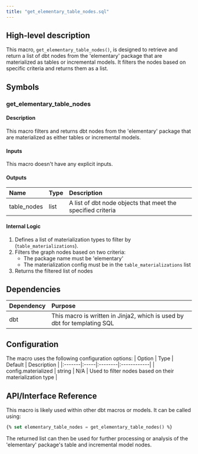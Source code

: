 ```yaml
---
title: "get_elementary_table_nodes.sql"
---
```


## High-level description
This macro, `get_elementary_table_nodes()`, is designed to retrieve and return a list of dbt nodes from the 'elementary' package that are materialized as tables or incremental models. It filters the nodes based on specific criteria and returns them as a list.

## Symbols

### get_elementary_table_nodes
#### Description
This macro filters and returns dbt nodes from the 'elementary' package that are materialized as either tables or incremental models.

#### Inputs
This macro doesn't have any explicit inputs.

#### Outputs
| Name | Type | Description |
|:-----|:-----|:------------|
| table_nodes | list | A list of dbt node objects that meet the specified criteria |

#### Internal Logic
1. Defines a list of materialization types to filter by (`table_materializations`).
2. Filters the graph nodes based on two criteria:
   - The package name must be 'elementary'
   - The materialization config must be in the `table_materializations` list
3. Returns the filtered list of nodes

## Dependencies
| Dependency | Purpose |
|:-----------|:--------|
| dbt | This macro is written in Jinja2, which is used by dbt for templating SQL |

## Configuration
The macro uses the following configuration options:
| Option | Type | Default | Description |
|:-------|:-----|:--------|:------------|
| config.materialized | string | N/A | Used to filter nodes based on their materialization type |

## API/Interface Reference
This macro is likely used within other dbt macros or models. It can be called using:
```sql
{% set elementary_table_nodes = get_elementary_table_nodes() %}
```

The returned list can then be used for further processing or analysis of the 'elementary' package's table and incremental model nodes.